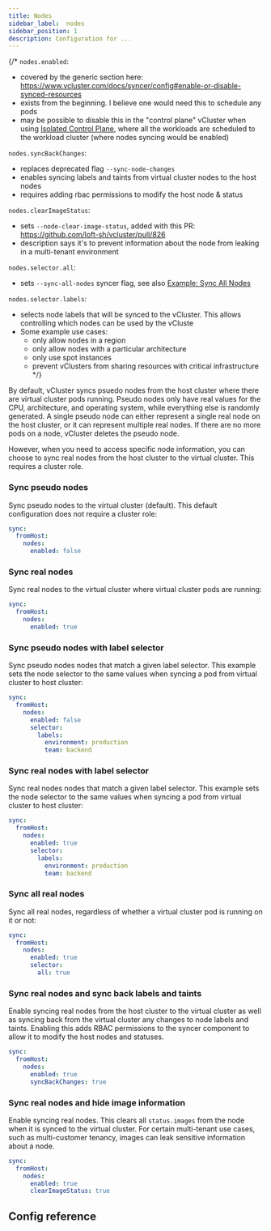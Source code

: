```yaml
---
title: Nodes
sidebar_label:  nodes
sidebar_position: 1
description: Configuration for ...
---
```



{/*
`nodes.enabled`:
- covered by the generic section here: https://www.vcluster.com/docs/syncer/config#enable-or-disable-synced-resources
- exists from the beginning. I believe one would need this to schedule any pods
- may be possible to disable this in the "control plane" vCluster when using [Isolated Control Plane](https://www.vcluster.com/pro/docs/features/isolated_control_planes), where all the workloads are scheduled to the workload cluster (where nodes syncing would be enabled)

`nodes.syncBackChanges`:
- replaces deprecated flag `--sync-node-changes`
- enables syncing labels and taints from virtual cluster nodes to the host nodes
- requires adding rbac permissions to modify the host node & status

`nodes.clearImageStatus`:
- sets `--node-clear-image-status`, added with this PR: https://github.com/loft-sh/vcluster/pull/826
- description says it's to prevent information about the node from leaking in a multi-tenant environment

`nodes.selector.all`:
- sets `--sync-all-nodes` syncer flag, see also [Example: Sync All Nodes](https://www.vcluster.com/docs/architecture/nodes#example-sync-all-nodes)

`nodes.selector.labels`:
- selects node labels that will be synced to the vCluster. This allows controlling which nodes can be used by the vCluste
- Some example use cases:
  - only allow nodes in a region
  - only allow nodes with a particular architecture
  - only use spot instances
  - prevent vClusters from sharing resources with critical infrastructure
*/}

By default, vCluster syncs psuedo nodes from the host cluster where there are virtual cluster pods running. Pseudo nodes only have real values for the CPU, architecture, and operating system, while everything else is randomly generated. A single pseudo node can either represent a single real node on the host cluster, or it can represent multiple real nodes. If there are no more pods on a node, vCluster deletes the pseudo node. 

However, when you need to access specific node information, you can choose to sync real nodes from the host cluster to the virtual cluster. This requires a cluster role.

### Sync pseudo nodes

Sync pseudo nodes to the virtual cluster (default). This default configuration does not require a cluster role:
```YAML
sync:
  fromHost:
    nodes:
      enabled: false
```

### Sync real nodes

Sync real nodes to the virtual cluster where virtual cluster pods are running:
```YAML
sync:
  fromHost:
    nodes:
      enabled: true
```

### Sync pseudo nodes with label selector

Sync pseudo nodes nodes that match a given label selector. This example sets the node selector to the same values when syncing a pod from virtual cluster to host cluster:
```YAML
sync:
  fromHost:
    nodes:
      enabled: false
      selector:
        labels:
          environment: production
          team: backend
```

### Sync real nodes with label selector

Sync real nodes nodes that match a given label selector. This example sets the node selector to the same values when syncing a pod from virtual cluster to host cluster:
```YAML
sync:
  fromHost:
    nodes:
      enabled: true
      selector:
        labels:
          environment: production
          team: backend
```

### Sync all real nodes 

Sync all real nodes, regardless of whether a virtual cluster pod is running on it or not:
```YAML
sync:
  fromHost:
    nodes:
      enabled: true
      selector:
        all: true
```

### Sync real nodes and sync back labels and taints

Enable syncing real nodes from the host cluster to the virtual cluster as well as syncing back from the virtual cluster any changes to node labels and taints. Enabling this adds RBAC permissions to the syncer component to allow it to modify the host nodes and statuses.
```YAML
sync:
  fromHost:
    nodes:
      enabled: true
      syncBackChanges: true
```

### Sync real nodes and hide image information

Enable syncing real nodes. This clears all `status.images` from the node when it is synced to the virtual cluster. For certain multi-tenant use cases, such as multi-customer tenancy, images can leak sensitive information about a node.
```YAML
sync:
  fromHost:
    nodes:
      enabled: true
      clearImageStatus: true
```

## Config reference

<SyncNodes/>

